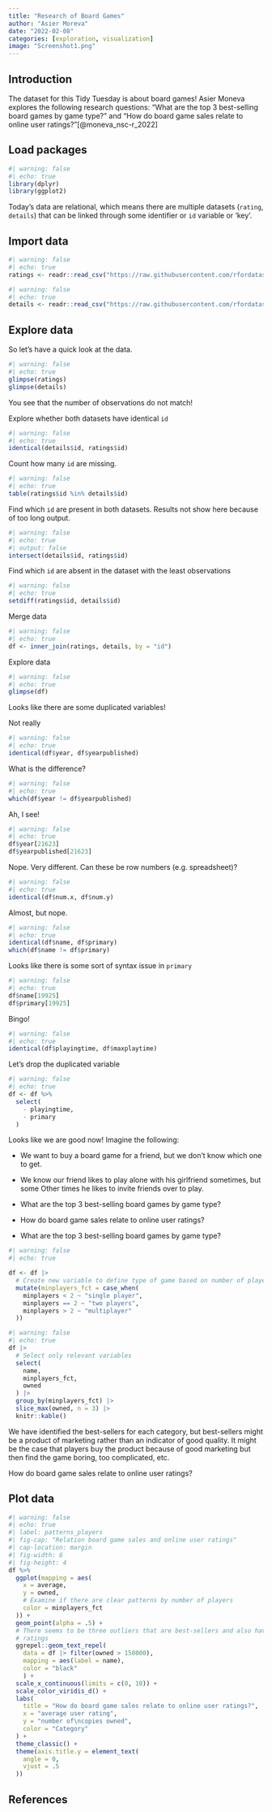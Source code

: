 ```yaml
---
title: "Research of Board Games"
author: "Asier Moreva"
date: "2022-02-08"
categories: [exploration, visualization]
image: "Screenshot1.png"
---
```


## Introduction

The dataset for this Tidy Tuesday is about board games! Asier Moneva explores the following research questions: "What are the top 3 best-selling board games by game type?" and "How do board game sales relate to online user ratings?"[@moneva_nsc-r_2022]

## Load packages

```r
#| warning: false
#| echo: true
library(dplyr)
library(ggplot2)
```

Today's data are relational, which means there are multiple datasets (`rating`, `details`) that can be linked through some identifier or `id` variable or 'key'.

## Import data

```r
#| warning: false
#| echo: true
ratings <- readr::read_csv("https://raw.githubusercontent.com/rfordatascience/tidytuesday/master/data/2022/2022-01-25/ratings.csv")
```

```r
#| warning: false
#| echo: true
details <- readr::read_csv("https://raw.githubusercontent.com/rfordatascience/tidytuesday/master/data/2022/2022-01-25/details.csv")
```

## Explore data

So let's have a quick look at the data.

```r
#| warning: false
#| echo: true
glimpse(ratings)
glimpse(details)
```

You see that the number of observations do not match!

Explore whether both datasets have identical `id`

```r
#| warning: false
#| echo: true
identical(details$id, ratings$id)
```

Count how many `id` are missing.

```r
#| warning: false
#| echo: true
table(ratings$id %in% details$id)
```

Find which `id` are present in both datasets. Results not show here because of too long output.

```r
#| warning: false
#| echo: true
#| output: false
intersect(details$id, ratings$id)
```

Find which `id` are absent in the dataset with the least observations

```r
#| warning: false
#| echo: true
setdiff(ratings$id, details$id)
```

Merge data

```r
#| warning: false
#| echo: true
df <- inner_join(ratings, details, by = "id")
```

Explore data

```r
#| warning: false
#| echo: true
glimpse(df)
```

Looks like there are some duplicated variables!

Not really

```r
#| warning: false
#| echo: true
identical(df$year, df$yearpublished)
```

What is the difference?

```r
#| warning: false
#| echo: true
which(df$year != df$yearpublished)
```

Ah, I see!

```r
#| warning: false
#| echo: true
df$year[21623]
df$yearpublished[21623]
```

Nope. Very different. Can these be row numbers (e.g. spreadsheet)?

```r
#| warning: false
#| echo: true
identical(df$num.x, df$num.y)
```

Almost, but nope.

```r
#| warning: false
#| echo: true
identical(df$name, df$primary)
which(df$name != df$primary)
```

Looks like there is some sort of syntax issue in `primary`

```r
#| warning: false
#| echo: true
df$name[19925]
df$primary[19925]
```

Bingo!

```r
#| warning: false
#| echo: true
identical(df$playingtime, df$maxplaytime)
```

Let's drop the duplicated variable

```r
#| warning: false
#| echo: true
df <- df %>% 
  select(
    - playingtime,
    - primary
  )
```

Looks like we are good now! Imagine the following:

-   We want to buy a board game for a friend, but we don't know which one to get.

-   We know our friend likes to play alone with his girlfriend sometimes, but some Other times he likes to invite friends over to play.

-   What are the top 3 best-selling board games by game type?

-   How do board game sales relate to online user ratings?

-   What are the top 3 best-selling board games by game type?

```r
#| warning: false
#| echo: true

df <- df |> 
  # Create new variable to define type of game based on number of players
  mutate(minplayers_fct = case_when(
    minplayers < 2 ~ "single player",
    minplayers == 2 ~ "two players",
    minplayers > 2 ~ "multiplayer"
  ))
```

```r
#| warning: false
#| echo: true
df |> 
  # Select only relevant variables
  select(
    name,
    minplayers_fct,
    owned
  ) |> 
  group_by(minplayers_fct) |> 
  slice_max(owned, n = 3) |> 
  knitr::kable()
```

We have identified the best-sellers for each category, but best-sellers might be a product of marketing rather than an indicator of good quality. It might be the case that players buy the product because of good marketing but then find the game boring, too complicated, etc.

How do board game sales relate to online user ratings?

## Plot data

```r
#| warning: false
#| echo: true
#| label: patterns_players
#| fig-cap: "Relation board game sales and online user ratings"
#| cap-location: margin
#| fig-width: 6
#| fig-height: 4
df %>% 
  ggplot(mapping = aes(
    x = average,
    y = owned,
    # Examine if there are clear patterns by number of players
    color = minplayers_fct
  )) +
  geom_point(alpha = .5) +
  # There seems to be three outliers that are best-sellers and also have high 
  # ratings
  ggrepel::geom_text_repel(
    data = df |> filter(owned > 150000),
    mapping = aes(label = name),
    color = "black"
    ) +
  scale_x_continuous(limits = c(0, 10)) +
  scale_color_viridis_d() +
  labs(
    title = "How do board game sales relate to online user ratings?",
    x = "average user rating",
    y = "number of\ncopies owned",
    color = "Category"
  ) +
  theme_classic() +
  theme(axis.title.y = element_text(
    angle = 0,
    vjust = .5
  ))
```

## References

